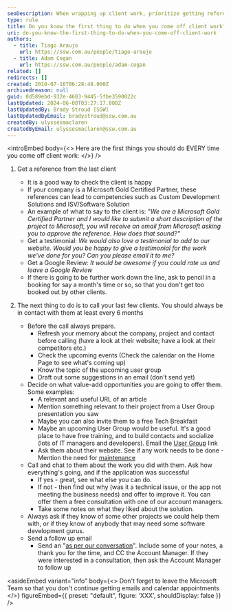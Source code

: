 ```yaml
---
seoDescription: When wrapping up client work, prioritize getting references from satisfied clients to boost your company's credibility and unlock new opportunities.
type: rule
title: Do you know the first thing to do when you come off client work?
uri: do-you-know-the-first-thing-to-do-when-you-come-off-client-work
authors:
  - title: Tiago Araujo
    url: https://ssw.com.au/people/tiago-araujo
  - title: Adam Cogan
    url: https://ssw.com.au/people/adam-cogan
related: []
redirects: []
created: 2010-07-16T06:28:48.000Z
archivedreason: null
guid: 0d589ebd-932e-4603-9445-5fbe3590022c
lastUpdated: 2024-06-08T03:27:17.000Z
lastUpdatedBy: Brady Stroud [SSW]
lastUpdatedByEmail: bradystroud@ssw.com.au
createdBy: ulyssesmaclaren
createdByEmail: ulyssesmaclaren@ssw.com.au
---
```


<introEmbed
  body={<>
Here are the first things you should do EVERY time you come off client work:
  </>}
/>
1. Get a reference from the last client

   - It is a good way to check the client is happy
   - If your company is a Microsoft Gold Certified Partner, these references can lead to competencies such as Custom Development Solutions and ISV/Software Solution
   - An example of what to say to the client is: _"We are a Microsoft Gold Certified Partner and I would like to submit a short description of the project to Microsoft, you will receive an email from Microsoft asking you to approve the reference. How does that sound?"_
   - Get a testimonial: _We would also love a testimonial to add to our website. Would you be happy to give a testimonial for the work we've done for you? Can you please email it to me?_
   - Get a Google Review: _It would be awesome if you could rate us and leave a Google Review_
   - If there is going to be further work down the line, ask to pencil in a booking for say a month's time or so, so that you don't get too booked out by other clients.

1. The next thing to do is to call your last few clients. You should always be in contact with them at least every 6 months
   - Before the call always prepare.
     - Refresh your memory about the company, project and contact before calling (have a look at their website; have a look at their competitors etc.)
     - Check the upcoming events (Check the calendar on the Home Page to see what's coming up)
     - Know the topic of the upcoming user group
     - Draft out some suggestions in an email (don't send yet)
   - Decide on what value-add opportunities you are going to offer them. Some examples:
     - A relevant and useful URL of an article
     - Mention something relevant to their project from a User Group presentation you saw
     - Maybe you can also invite them to a free Tech Breakfast
     - Maybe an upcoming User Group would be useful. It's a good place to have free training, and to build contacts and socialize (lots of IT managers and developers). Email the [User Group](http://www.ssw.com.au/ssw/NETUG/Default.aspx) link
     - Ask them about their website. See if any work needs to be done - Mention the need for [maintenance](/rules-to-better-websites-tuning-and-maintenance)
   - Call and chat to them about the work you did with them. Ask how everything's going, and if the application was successful
     - If yes - great, see what else you can do.
     - If not - then find out why (was it a technical issue, or the app not meeting the business needs) and offer to improve it. You can offer them a free consultation with one of our account managers.
     - Take some notes on what they liked about the solution.
   - Always ask if they know of some other projects we could help them with, or if they know of anybody that may need some software development gurus.
   - Send a follow up email
     - Send an "[as per our conversation](/do-you-send-as-per-our-conversation-emails)". Include some of your notes, a thank you for the time, and CC the Account Manager. If they were interested in a consultation, then ask the Account Manager to follow up

<asideEmbed
  variant="info"
  body={<>
    Don't forget to leave the Microsoft Team so that you don't continue getting emails and calendar appointments
  </>}
  figureEmbed={{
    preset: "default",
    figure: 'XXX',
    shouldDisplay: false
  }}
/>
